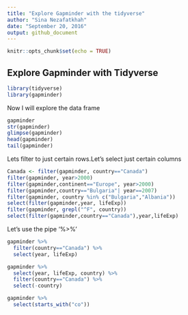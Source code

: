 ```yaml
---
title: "Explore Gapminder with the tidyverse"
author: "Sina Nezafatkhah"
date: "September 20, 2016"
output: github_document
---
```


```r
knitr::opts_chunk$set(echo = TRUE)
```

## Explore Gapminder with Tidyverse

```r
library(tidyverse)
library(gapminder)
```
Now I will explore the data frame

```r
gapminder
str(gapminder)
glimpse(gapminder)
head(gapminder)
tail(gapminder)
```
Lets filter to just certain rows.Let's select just certain columns

```r
Canada <- filter(gapminder, country=="Canada") 
filter(gapminder, year>2000)
filter(gapminder,continent=="Europe", year>2000)
filter(gapminder,country=="Bulgaria"| year==2007)
filter(gapminder, country %in% c("Bulgaria","Albania"))
select(filter(gapminder,year, lifeExp))
filter(gapminder, grepl("^F", country))
select(filter(gapminder,country=="Canada"),year,lifeExp)
```

Let's use the pipe '%>%'
```r
gapminder %>%
  filter(country=="Canada") %>%
  select(year, lifeExp)

gapminder %>%
  select(year, lifeExp, country) %>%
  filter(country=="Canada") %>%
  select(-country)

gapminder %>%
  select(starts_with("co"))
```
